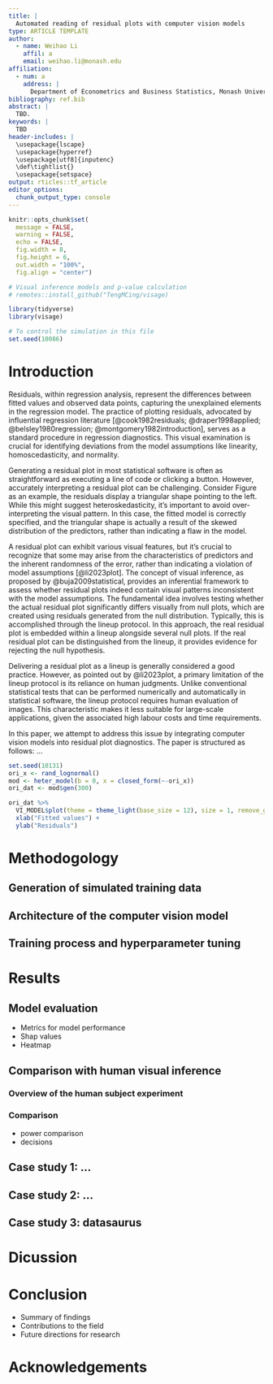 ```yaml
---
title: |
  Automated reading of residual plots with computer vision models
type: ARTICLE TEMPLATE
author:
  - name: Weihao Li
    affil: a
    email: weihao.li@monash.edu
affiliation:
  - num: a
    address: |
      Department of Econometrics and Business Statistics, Monash University, Clayton, VIC, Australia
bibliography: ref.bib
abstract: |
  TBD.
keywords: |
  TBD
header-includes: |
  \usepackage{lscape}
  \usepackage{hyperref}
  \usepackage[utf8]{inputenc}
  \def\tightlist{}
  \usepackage{setspace}
output: rticles::tf_article
editor_options: 
  chunk_output_type: console
---
```


```r
knitr::opts_chunk$set(
  message = FALSE, 
  warning = FALSE, 
  echo = FALSE,
  fig.width = 8,
  fig.height = 6,
  out.width = "100%",
  fig.align = "center")
```

```r
# Visual inference models and p-value calculation
# remotes::install_github("TengMCing/visage)

library(tidyverse)
library(visage)

# To control the simulation in this file
set.seed(10086)
```


# Introduction

Residuals, within regression analysis, represent the differences between fitted values and observed data points, capturing the unexplained elements in the regression model. The practice of plotting residuals, advocated by influential regression literature [@cook1982residuals; @draper1998applied; @belsley1980regression; @montgomery1982introduction], serves as a standard procedure in regression diagnostics. This visual examination is crucial for identifying deviations from the model assumptions like linearity, homoscedasticity, and normality.

Generating a residual plot in most statistical software is often as straightforward as executing a line of code or clicking a button. However, accurately interpreting a residual plot can be challenging. Consider Figure \ref{fig:false-finding} as an example, the residuals display a triangular shape pointing to the left. While this might suggest heteroskedasticity, it's important to avoid over-interpreting the visual pattern. In this case, the fitted model is correctly specified, and the triangular shape is actually a result of the skewed distribution of the predictors, rather than indicating a flaw in the model.

A residual plot can exhibit various visual features, but it's crucial to recognize that some may arise from the characteristics of predictors and the inherent randomness of the error, rather than indicating a violation of model assumptions [@li2023plot]. The concept of visual inference, as proposed by @buja2009statistical, provides an inferential framework to assess whether residual plots indeed contain visual patterns inconsistent with the model assumptions. The fundamental idea involves testing whether the actual residual plot significantly differs visually from null plots, which are created using residuals generated from the null distribution. Typically, this is accomplished through the lineup protocol. In this approach, the real residual plot is embedded within a lineup alongside several null plots. If the real residual plot can be distinguished from the lineup, it provides evidence for rejecting the null hypothesis.

Delivering a residual plot as a lineup is generally considered a good practice. However, as pointed out by @li2023plot, a primary limitation of the lineup protocol is its reliance on human judgments. Unlike conventional statistical tests that can be performed numerically and automatically in statistical software, the lineup protocol requires human evaluation of images. This characteristic makes it less suitable for large-scale applications, given the associated high labour costs and time requirements.

In this paper, we attempt to address this issue by integrating computer vision models into residual plot diagnostics. The paper is structured as follows: ...



```r
set.seed(10131)
ori_x <- rand_lognormal()
mod <- heter_model(b = 0, x = closed_form(~-ori_x))
ori_dat <- mod$gen(300)

ori_dat %>%
  VI_MODEL$plot(theme = theme_light(base_size = 12), size = 1, remove_grid_line = TRUE, ) +
  xlab("Fitted values") +
  ylab("Residuals")
```



<!-- # Related works? -->

<!-- # Literature review -->

<!-- ## Visual inference in residual diagnostics -->

<!-- ## Existing approaches to automated plot analysis -->

<!-- ### Computer vision approaches -->

<!-- ### Other approaches -->

# Methodogology

## Generation of simulated training data

## Architecture of the computer vision model

## Training process and hyperparameter tuning

# Results

## Model evaluation

- Metrics for model performance
- Shap values
- Heatmap

## Comparison with human visual inference

### Overview of the human subject experiment

### Comparison

- power comparison
- decisions

## Case study 1: ...

## Case study 2: ...

## Case study 3: datasaurus

# Dicussion

# Conclusion

- Summary of findings
- Contributions to the field
- Future directions for research

# Acknowledgements
